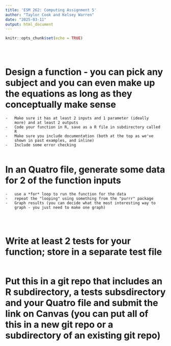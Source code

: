 ```yaml
---
title: 'ESM 262: Computing Assignment 5'
author: "Taylor Cook and Kelsey Warren"
date: "2025-03-11"
output: html_document
---
```


```r
knitr::opts_chunk$set(echo = TRUE)





```

# Design a function - you can pick any subject and you can even make up the equations as long as they conceptually make sense

```         
-   Make sure it has at least 2 inputs and 1 parameter (ideally
    more) and at least 2 outputs
-   Code your function in R, save as a R file in subdirectory called
    R
-   Make sure you include documentation (both at the top as we've
    shown in past examples, and inline)
-   Include some error checking
```

```r

```

# In an Quatro file, generate some data for 2 of the function inputs

```         
-   use a *for* loop to run the function for the data
-   repeat the "looping" using something from the "purrr" package
-   Graph results (you can decide what the most interesting way to
    graph - you just need to make one graph)
    
    
```

```r

```

# Write at least 2 tests for your function; store in a separate test file

```r

```

# Put this in a git repo that includes an R subdirectory, a tests subsdirectory and your Quatro file and submit the link on Canvas (you can put all of this in a new git repo or a subdirectory of an existing git repo)
